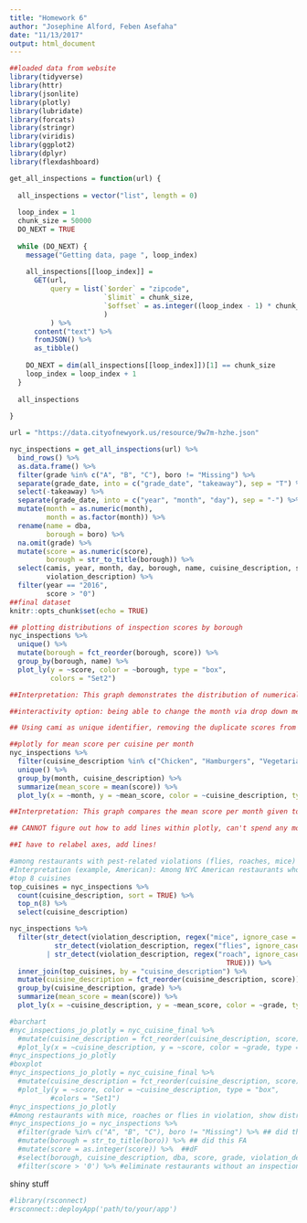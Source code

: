 ```yaml
---
title: "Homework 6"
author: "Josephine Alford, Feben Asefaha"
date: "11/13/2017"
output: html_document
---
```


```r
##loaded data from website
library(tidyverse)
library(httr)
library(jsonlite)
library(plotly)
library(lubridate)
library(forcats)
library(stringr)
library(viridis)
library(ggplot2)
library(dplyr)
library(flexdashboard)

get_all_inspections = function(url) {
  
  all_inspections = vector("list", length = 0)
  
  loop_index = 1
  chunk_size = 50000
  DO_NEXT = TRUE
  
  while (DO_NEXT) {
    message("Getting data, page ", loop_index)
    
    all_inspections[[loop_index]] = 
      GET(url,
          query = list(`$order` = "zipcode",
                       `$limit` = chunk_size,
                       `$offset` = as.integer((loop_index - 1) * chunk_size)
                       )
          ) %>%
      content("text") %>%
      fromJSON() %>%
      as_tibble()
    
    DO_NEXT = dim(all_inspections[[loop_index]])[1] == chunk_size
    loop_index = loop_index + 1
  }
  
  all_inspections
  
}

url = "https://data.cityofnewyork.us/resource/9w7m-hzhe.json"

nyc_inspections = get_all_inspections(url) %>%
  bind_rows() %>% 
  as.data.frame() %>% 
  filter(grade %in% c("A", "B", "C"), boro != "Missing") %>% 
  separate(grade_date, into = c("grade_date", "takeaway"), sep = "T") %>%
  select(-takeaway) %>% 
  separate(grade_date, into = c("year", "month", "day"), sep = "-") %>%
  mutate(month = as.numeric(month),
         month = as.factor(month)) %>% 
  rename(name = dba,
         borough = boro) %>% 
  na.omit(grade) %>% 
  mutate(score = as.numeric(score),
         borough = str_to_title(borough)) %>%
  select(camis, year, month, day, borough, name, cuisine_description, score, grade, 
         violation_description) %>% 
  filter(year == "2016",
         score > "0")
##final dataset
knitr::opts_chunk$set(echo = TRUE)
```



```r
## plotting distributions of inspection scores by borough
nyc_inspections %>% 
  unique() %>% 
  mutate(borough = fct_reorder(borough, score)) %>% 
  group_by(borough, name) %>% 
  plot_ly(y = ~score, color = ~borough, type = "box",
          colors = "Set2") 

##Interpretation: This graph demonstrates the distribution of numerical inspection scores given in 2016 to the food establishments of the five boroughs. Scores increase as violations do, so the lower the score, the better. Manhattan had the establishment with the worst score of the year (83), but the borough also had the lowest median score (along with Queens).

##interactivity option: being able to change the month via drop down menu?
```

```r
## Using cami as unique identifier, removing the duplicate scores from each individual inspection

##plotly for mean score per cuisine per month
nyc_inspections %>% 
  filter(cuisine_description %in% c("Chicken", "Hamburgers", "Vegetarian")) %>%
  unique() %>% 
  group_by(month, cuisine_description) %>% 
  summarize(mean_score = mean(score)) %>% 
  plot_ly(x = ~month, y = ~mean_score, color = ~cuisine_description, type = "scatter") 

##Interpretation: This graph compares the mean score per month given to establishments from three cuisine types: Chicken, Hamburgers, and Vegetarian. Chicken restaurants generally fared the worst out of the three over the whole year, while Vegetarian and Hamburger restaurants oscillated between lowest scores from month to month. 

## CANNOT figure out how to add lines within plotly, can't spend any more time on this until after we get dashboard working

##I have to relabel axes, add lines!
```


```r
#among restaurants with pest-related violations (flies, roaches, mice) in 2016, what is the distribution of scores? partioned by letter grades of A, B or C and by most popular cuisines in all boroughs (top 8)
#Interpretation (example, American): Among NYC American restaurants who were evaluated in 2016 and recieved a pest-related violation, those who recieved a grade of A had an average score of 11.1, those who recieved a grade of B had an average score of 19.9, and those with a C had an average score of 37.8.
#top 8 cuisines 
top_cuisines = nyc_inspections %>%
  count(cuisine_description, sort = TRUE) %>% 
  top_n(8) %>% 
  select(cuisine_description) 

nyc_inspections %>% 
  filter(str_detect(violation_description, regex("mice", ignore_case = TRUE)) |
           str_detect(violation_description, regex("flies", ignore_case = TRUE))
         | str_detect(violation_description, regex("roach", ignore_case =
                                                     TRUE))) %>%
  inner_join(top_cuisines, by = "cuisine_description") %>%
  mutate(cuisine_description = fct_reorder(cuisine_description, score)) %>%
  group_by(cuisine_description, grade) %>%
  summarize(mean_score = mean(score)) %>%
  plot_ly(x = ~cuisine_description, y = ~mean_score, color = ~grade, type = "bar")

#barchart
#nyc_inspections_jo_plotly = nyc_cuisine_final %>% 
  #mutate(cuisine_description = fct_reorder(cuisine_description, score)) %>%
  #plot_ly(x = ~cuisine_description, y = ~score, color = ~grade, type = "bar")
#nyc_inspections_jo_plotly
#boxplot
#nyc_inspections_jo_plotly = nyc_cuisine_final %>% 
  #mutate(cuisine_description = fct_reorder(cuisine_description, score)) %>%
  #plot_ly(y = ~score, color = ~cuisine_description, type = "box",
          #colors = "Set1")
#nyc_inspections_jo_plotly
#Among restaurants with mice, roaches or flies in violation, show distribution of scores based on cuisine
#nyc_inspections_jo = nyc_inspections %>%
  #filter(grade %in% c("A", "B", "C"), boro != "Missing") %>% ## did this FA
  #mutate(borough = str_to_title(boro)) %>% ## did this FA
  #mutate(score = as.integer(score)) %>%  ##dF
  #select(borough, cuisine_description, dba, score, grade, violation_description) %>% ##F
  #filter(score > '0') %>% #eliminate restaurants without an inspection (0) and those with -1 #F
```

shiny stuff
```r
#library(rsconnect)
#rsconnect::deployApp('path/to/your/app')
```

